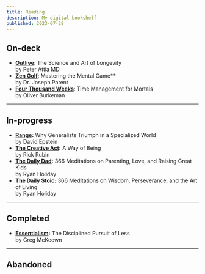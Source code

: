 ```yaml
---
title: Reading
description: My digital bookshelf
published: 2023-07-28
---
```


## On-deck

- **[Outlive](https://www.amazon.com/Outlive-Science-Art-Longevity/dp/1785044559)**: The Science and Art of Longevity<br/><span>by Peter Attia MD</span>
- **[Zen Golf](https://www.amazon.com/Zen-Golf-Mastering-Mental-Game/dp/0385504462)**: Mastering the Mental Game\*\*<br/><span>by Dr. Joseph Parent</span>
- **[Four Thousand Weeks](https://www.amazon.com/Four-Thousand-Weeks-Management-Mortals/dp/0374159122)**: Time Management for Mortals<br/><span>by Oliver Burkeman</span>

---

## In-progress

- **[Range](https://www.amazon.com/Range-Generalists-Triumph-Specialized-World/dp/0735214506/):** Why Generalists Triumph in a Specialized World<br/><span>by David Epstein</span>
- **[The Creative Act](https://www.amazon.com/Creative-Act-Way-Being/dp/0593652886):** A Way of Being<br/><span>by Rick Rubin</span>
- **[The Daily Dad](https://www.amazon.com/Daily-Dad-Meditations-Parenting-Raising/dp/0593539052/):** 366 Meditations on Parenting, Love, and Raising Great Kids<br/><span>by Ryan Holiday</span>
- **[The Daily Stoic](https://www.amazon.com/Daily-Stoic-Meditations-Wisdom-Perseverance/dp/0735211736/):** 366 Meditations on Wisdom, Perseverance, and the Art of Living<br/><span>by Ryan Holiday</span>

---

## Completed

- **[Essentialism](https://www.amazon.com/Essentialism-Disciplined-Pursuit-Greg-McKeown/dp/0804137382):** The Disciplined Pursuit of Less<br/><span>by Greg McKeown</span>

---

## Abandoned
